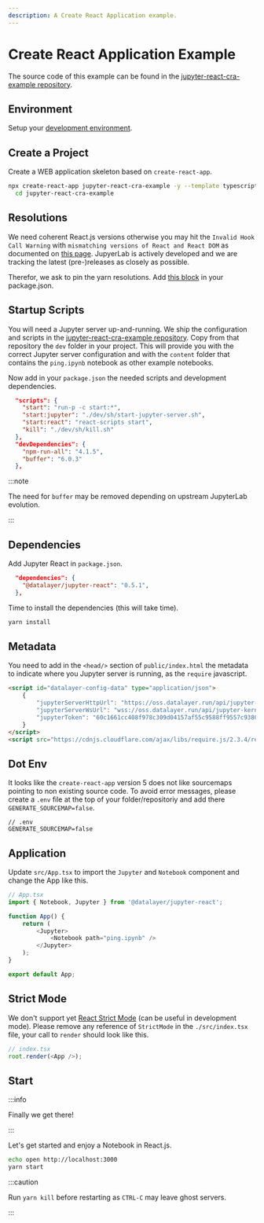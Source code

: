 ```yaml
---
description: A Create React Application example.
---
```


# Create React Application Example

The source code of this example can be found in the [jupyter-react-cra-example repository](https://github.com/datalayer-examples/jupyter-react-cra-example).

## Environment

Setup your [development environment](/docs/develop/setup).

## Create a Project

Create a WEB application skeleton based on `create-react-app`.

```bash
npx create-react-app jupyter-react-cra-example -y --template typescript && \
  cd jupyter-react-cra-example
```

## Resolutions

We need coherent React.js versions otherwise you may hit the `Invalid Hook Call Warning` with `mismatching versions of React and React DOM` as documented on [this page](https://reactjs.org/warnings/invalid-hook-call-warning.html). JupyerLab is actively developed and we are tracking the latest (pre-)releases as closely as possible.

Therefor, we ask to pin the yarn resolutions. Add [this block](https://github.com/datalayer/jupyter-ui/blob/main/package.json#L76-L184) in your package.json.

## Startup Scripts

You will need a Jupyter server up-and-running. We ship the configuration and scripts in the [jupyter-react-cra-example repository](https://github.com/datalayer-examples/jupyter-react-cra-example). Copy from that repository the `dev` folder in your project. This will provide you with the correct Jupyter server configuration and with the `content` folder that contains the `ping.ipynb` notebook as other example notebooks.

Now add in your `package.json` the needed scripts and development dependencies.

```json
  "scripts": {
    "start": "run-p -c start:*",
    "start:jupyter": "./dev/sh/start-jupyter-server.sh",
    "start:react": "react-scripts start",
    "kill": "./dev/sh/kill.sh"
  },
  "devDependencies": {
    "npm-run-all": "4.1.5",
    "buffer": "6.0.3"
  },
```

:::note

The need for `buffer` may be removed depending on upstream JupyterLab evolution.

:::

## Dependencies

Add Jupyter React in `package.json`.

```json
  "dependencies": {
    "@datalayer/jupyter-react": "0.5.1",
  },
```

Time to install the dependencies (this will take time).

```bash
yarn install
```

## Metadata

You need to add in the `<head/>` section of `public/index.html` the metadata to indicate where you Jupyter server is running, as the `require` javascript.

```html
<script id="datalayer-config-data" type="application/json">
    {
        "jupyterServerHttpUrl": "https://oss.datalayer.run/api/jupyter-kernels",
        "jupyterServerWsUrl": "wss://oss.datalayer.run/api/jupyter-kernels",
        "jupyterToken": "60c1661cc408f978c309d04157af55c9588ff9557c9380e4fb50785750703da6"
    }
</script>
<script src="https://cdnjs.cloudflare.com/ajax/libs/require.js/2.3.4/require.min.js"></script>
```

## Dot Env

It looks like the `create-react-app` version 5 does not like sourcemaps pointing to non existing source code. To avoid error messages, please create a `.env` file at the top of your folder/repositoriy and add there `GENERATE_SOURCEMAP=false`.

```dotenv
// .env
GENERATE_SOURCEMAP=false
```

## Application

Update `src/App.tsx` to import the `Jupyter` and `Notebook` component and change the App like this.

```ts
// App.tsx
import { Notebook, Jupyter } from '@datalayer/jupyter-react';

function App() {
    return (
        <Jupyter>
            <Notebook path="ping.ipynb" />
        </Jupyter>
    );
}

export default App;
```

## Strict Mode

We don't support yet [React Strict Mode](https://reactjs.org/docs/strict-mode.html) (can be useful in development mode). Please remove any reference of `StrictMode` in the `./src/index.tsx` file, your call to `render` should look like this.

```ts
// index.tsx
root.render(<App />);
```

## Start

:::info

Finally we get there!

:::

Let's get started and enjoy a Notebook in React.js.

```bash
echo open http://localhost:3000
yarn start
```

:::caution

Run `yarn kill` before restarting as `CTRL-C` may leave ghost servers.

:::
